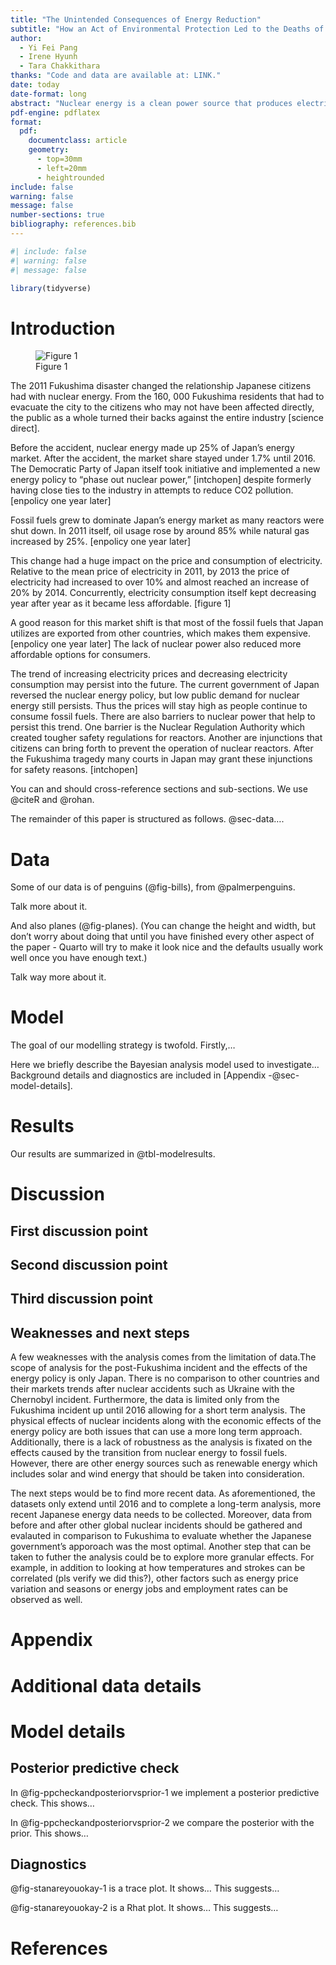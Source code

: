 ```yaml
---
title: "The Unintended Consequences of Energy Reduction"
subtitle: "How an Act of Environmental Protection Led to the Deaths of Many"
author:
  - Yi Fei Pang
  - Irene Hyunh
  - Tara Chakkithara
thanks: "Code and data are available at: LINK."
date: today
date-format: long
abstract: "Nuclear energy is a clean power source that produces electricity while operating with low-carbon emissions. Although nuclear power generation has its advantages, many concerns have been raised regarding its safety after the Fukushima nuclear accident of 2011. This paper analyzes the utilization of nuclear energy, the price of electricity and electricity consumption, and the temperature-mortality relationship in Japan before and after the accident. We reveal that the use of nuclear energy in Japan sharply decreased following the nuclear accident, resulting in a power shortage and surge in electricity prices across Japan. This prompted the country’s government to push an energy saving mindset to the public, and as a result, electricity consumption plummeted. However, we find that the government’s efforts created adverse effects as days with high temperatures coupled with an energy saving mindset led to a higher mortality rate. These findings prompt discussions about the true cost of energy saving."
pdf-engine: pdflatex
format:
  pdf:
    documentclass: article
    geometry:
      - top=30mm
      - left=20mm
      - heightrounded
include: false
warning: false
message: false
number-sections: true
bibliography: references.bib
---
```


```r
#| include: false
#| warning: false
#| message: false

library(tidyverse)
```


# Introduction

![Figure 1](../other/figures/figure1.png)

The 2011 Fukushima disaster changed the relationship Japanese citizens had with nuclear energy. From the 160, 000 Fukushima residents that had to evacuate the city to the citizens who may not have been affected directly, the public as a whole turned their backs against the entire industry [science direct]. 

Before the accident, nuclear energy made up 25% of Japan’s energy market. After the accident, the market share stayed under 1.7% until 2016. The Democratic Party of Japan itself took initiative and implemented a new energy policy to “phase out nuclear power,” [intchopen] despite formerly having close ties to the industry in attempts to reduce CO2 pollution. [enpolicy one year later]

Fossil fuels grew to dominate Japan’s energy market as many reactors were shut down. In 2011 itself, oil usage rose by around 85% while natural gas increased by 25%. [enpolicy one year later]

This change had a huge impact on the price and consumption of electricity. Relative to the mean price of electricity in 2011, by 2013 the price of electricity had increased to over 10% and almost reached an increase of 20% by 2014. Concurrently, electricity consumption itself kept decreasing year after year as it became less affordable. [figure 1]

A good reason for this market shift is that most of the fossil fuels that Japan utilizes are exported from other countries, which makes them expensive. [enpolicy one year later] The lack of nuclear power also reduced more affordable options for consumers. 

The trend of increasing electricity prices and decreasing electricity consumption may persist into the future. The current government of Japan reversed the nuclear energy policy, but low public demand for nuclear energy still persists. Thus the prices will stay high as people continue to consume fossil fuels. There are also barriers to nuclear power that help to persist this trend. One barrier is the Nuclear Regulation Authority which created tougher safety regulations for reactors. Another are injunctions that citizens can bring forth to prevent the operation of nuclear reactors. After the Fukushima tragedy many courts in Japan may grant these injunctions for safety reasons.  [intchopen]

You can and should cross-reference sections and sub-sections. We use @citeR and @rohan.

The remainder of this paper is structured as follows. @sec-data....



# Data {#sec-data}

Some of our data is of penguins (@fig-bills), from @palmerpenguins.


Talk more about it.

And also planes (@fig-planes). (You can change the height and width, but don't worry about doing that until you have finished every other aspect of the paper - Quarto will try to make it look nice and the defaults usually work well once you have enough text.)


Talk way more about it. 



# Model

The goal of our modelling strategy is twofold. Firstly,...

Here we briefly describe the Bayesian analysis model used to investigate... Background details and diagnostics are included in [Appendix -@sec-model-details].



# Results

Our results are summarized in @tbl-modelresults.





# Discussion

## First discussion point {#sec-first-point}
 

## Second discussion point

## Third discussion point

## Weaknesses and next steps

A few weaknesses with the analysis comes from the limitation of data.The scope of analysis for the post-Fukushima incident and the effects of the energy policy is only Japan. There is no comparison to other countries and their markets trends after nuclear accidents such as Ukraine with the Chernobyl incident. Furthermore, the data is limited only from the Fukushima incident up until 2016 allowing for a short term analysis. The physical effects of nuclear incidents along with the economic effects of the energy policy are both issues that can use a more long term approach. Additionally, there is a lack of robustness as the analysis is fixated on the effects caused by the transition from nuclear energy to fossil fuels. However, there are other energy sources such as renewable energy which includes solar and wind energy that should be taken into consideration. 

The next steps would be to find more recent data. As aforementioned, the datasets only extend until 2016 and to complete a long-term analysis, more recent Japanese energy data needs to be collected. Moreover, data from before and after other global nuclear incidents should be gathered and evalauted in comparison to Fukushima to evaluate whether the Japanese government's apporoach was the most optimal. Another step that can be taken to futher the analysis could be to explore more granular effects. For example, in addition to looking at how temperatures and strokes can be correlated (pls verify we did this?), other factors such as energy price variation and seasons or energy jobs and employment rates can be observed as well.

\newpage

\appendix

# Appendix {-}


# Additional data details

# Model details {#sec-model-details}

## Posterior predictive check

In @fig-ppcheckandposteriorvsprior-1 we implement a posterior predictive check. This shows...

In @fig-ppcheckandposteriorvsprior-2 we compare the posterior with the prior. This shows... 


## Diagnostics

@fig-stanareyouokay-1 is a trace plot. It shows... This suggests...

@fig-stanareyouokay-2 is a Rhat plot. It shows... This suggests...





\newpage


# References



